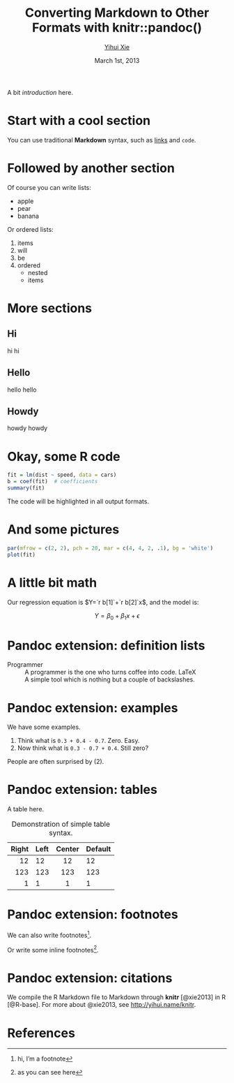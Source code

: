 % Converting Markdown to Other Formats with knitr::pandoc()
% [Yihui Xie](http://yihui.name)
% March 1st, 2013

A bit _introduction_ here.

# Start with a cool section

You can use traditional **Markdown** syntax, such as [links](http://yihui.name/knitr) and `code`.

# Followed by another section

Of course you can write lists:

- apple
- pear
- banana

Or ordered lists:

1. items
1. will
1. be
1. ordered
    - nested
    - items

# More sections

## Hi

hi hi

## Hello

hello hello

## Howdy

howdy howdy

# Okay, some R code

```r
fit = lm(dist ~ speed, data = cars)
b = coef(fit)  # coefficients
summary(fit)
```

The code will be highlighted in all output formats.

# And some pictures

```r
par(mfrow = c(2, 2), pch = 20, mar = c(4, 4, 2, .1), bg = 'white')
plot(fit)
```

# A little bit math

Our regression equation is $Y=`r b[1]`+`r b[2]`x$, and the model is:

$$ Y = \beta_0 + \beta_1 x + \epsilon$$

# Pandoc extension: definition lists

Programmer
:   A programmer is the one who turns coffee into code.
LaTeX
:   A simple tool which is nothing but a couple of backslashes.

# Pandoc extension: examples

We have some examples.

(@) Think what is `0.3 + 0.4 - 0.7`. Zero. Easy.
(@weird) Now think what is `0.3 - 0.7 + 0.4`. Still zero?

People are often surprised by (@weird).

# Pandoc extension: tables

A table here.

Table:  Demonstration of simple table syntax.

  Right     Left     Center     Default
-------     ------ ----------   -------
     12     12        12            12
    123     123       123          123
      1     1          1             1

# Pandoc extension: footnotes

We can also write footnotes[^1].

[^1]: hi, I'm a footnote

Or write some inline footnotes^[as you can see here].

# Pandoc extension: citations

We compile the R Markdown file to Markdown through **knitr** [@xie2013] in R [@R-base]. For more about @xie2013, see <http://yihui.name/knitr>.

# References

